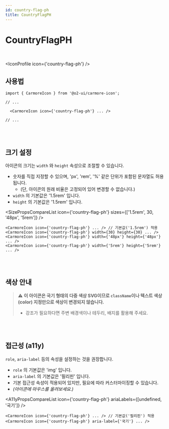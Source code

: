 ```yaml
---
id: country-flag-ph
title: CountryFlagPH
---
```




# CountryFlagPH

<br />

<IconProfile icon={'country-flag-ph'} />

## 사용법

```tsx
import { CarmoreIcon } from '@o2-ui/carmore-icon';

// ...

  <CarmoreIcon icon={'country-flag-ph'} ... />

// ...
```

<br />
<br />

## 크기 설정

아이콘의 크기는 `width` 와 `height` 속성으로 조절할 수 있습니다.

- 숫자를 직접 지정할 수 있으며, 'px', 'rem', '%' 같은 단위가 포함된 문자열도 허용됩니다.
  - (단, 아이콘의 원래 비율은 고정되어 있어 변경할 수 없습니다.)
- `width` 의 기본값은 '1.5rem' 입니다.
- `height` 의 기본값은 '1.5rem' 입니다.

<SizePropsCompareList icon={'country-flag-ph'} sizes={['1.5rem', 30, '48px', '5rem']} />

```tsx
<CarmoreIcon icon={'country-flag-ph'} ... /> // 기본값('1.5rem') 적용
<CarmoreIcon icon={'country-flag-ph'} width={30} height={30} ... />
<CarmoreIcon icon={'country-flag-ph'} width={'48px'} height={'48px'} ... />
<CarmoreIcon icon={'country-flag-ph'} width={'5rem'} height={'5rem'} ... />
```

<br />
<br />

## 색상 안내

> ⚠️ <b>이 아이콘은 국기 형태의 다중 색상 SVG이므로 `className`이나 텍스트 색상(color) 지정만으로 색상이 변경되지 않습니다. </b>
>
> - 강조가 필요하다면 주변 배경색이나 테두리, 배지를 활용해 주세요.

<br />
<br />

## 접근성 (a11y)

`role`, `aria-label` 등의 속성을 설정하는 것을 권장합니다.

- `role` 의 기본값은 'img' 입니다.
- `aria-label` 의 기본값은 '필리핀' 입니다.
- 기본 접근성 속성이 적용되어 있지만, 필요에 따라 커스터마이징할 수 있습니다.
- _(아이콘에 마우스를 올려보세요.)_

<A11yPropsCompareList icon={'country-flag-ph'} ariaLabels={[undefined, '국기']} />

```tsx
<CarmoreIcon icon={'country-flag-ph'} ... /> // 기본값('필리핀') 적용
<CarmoreIcon icon={'country-flag-ph'} aria-label={'국기'} ... />
```
